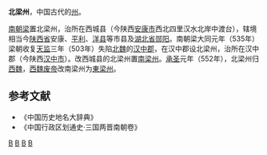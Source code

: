 '''北梁州'''，中国古代的[[州|州]]。

[[南朝梁|南朝梁]]置北梁州，治所在西城县（今陕西[[安康市|安康市]]西北四里汉水北岸中渡台），辖境相当今[[陕西省|陕西省]]安康、[[平利|平利]]、[[洋县|洋县]]等市县及[[湖北省|湖北省]][[郧阳|郧阳]]。南朝梁大同元年（535年）梁朝收复[[天监|天监]]三年（503年）失陷[[北魏|北魏]]的[[汉中郡|汉中郡]]，在汉中郡设北梁州，治所在汉中郡（今陕西[[汉中市|汉中市]]）。改西城县的北梁州置[[南梁州|南梁州]]。[[承圣|承圣]]元年（552年），北梁州归[[西魏|西魏]]，[[西魏废帝|西魏废帝]]改南梁州为[[東梁州|東梁州]]。
==参考文献==
* 《中国历史地名大辞典》
* 《中国行政区划通史·三国两晋南朝卷》
{{南朝行政区划|nocat}}
[[Category:南梁的州|B]]
[[Category:汉中行政区划史|B]]
[[Category:安康行政区划史|B]]
[[Category:陕西的州|B]]